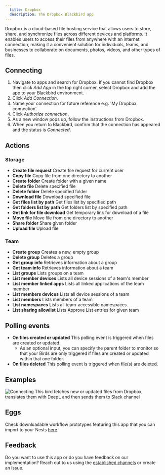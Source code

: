 ```yaml
---
  title: Dropbox
  description: The Dropbox Blackbird app
---
```


<LinkCard title="View on Github" target="_blank" href="https://github.com/bb-io/Dropbox" icon="github" />

Dropbox is a cloud-based file hosting service that allows users to store, share, and synchronize files across different devices and platforms. It enables users to access their files from anywhere with an internet connection, making it a convenient solution for individuals, teams, and businesses to collaborate on documents, photos, videos, and other types of files.

## Connecting

1. Navigate to apps and search for Dropbox. If you cannot find Dropbox then click _Add App_ in the top right corner, select Dropbox and add the app to your Blackbird environment.
2. Click _Add Connection_.
3. Name your connection for future reference e.g. 'My Dropbox connection'.
4. Click _Authorize connection_.
5. As a new window pops up, follow the instructions from Dropbox.
6. When you return to Blackbird, confirm that the connection has appeared and the status is _Connected_.

## Actions

### Storage

- **Create file request** Create file request for current user
- **Copy file** Copy file from one directory to another
- **Create folder** Create folder with a given name
- **Delete file** Delete specified file
- **Delete folder** Delete specified folder
- **Download file** Download specified file
- **Get files list by path** Get files list by specified path
- **Get folders list by path** Get folders list by specified path
- **Get link for file download** Get temporary link for download of a file
- **Move file** Move file from one directory to another
- **Share folder** Share given folder
- **Upload file** Upload file

### Team

- **Create group** Creates a new, empty group
- **Delete group** Deletes a group
- **Get group info** Retrieves information about a group
- **Get team info** Retrieves information about a team
- **List groups** Lists groups on a team
- **List member devices** Lists all device sessions of a team's member
- **List member linked apps** Lists all linked applications of the team member
- **List members devices** Lists all device sessions of a team
- **List members** Lists members of a team
- **List namespaces** Lists all team-accessible namespaces.
- **List sharing allowlist** Lists Approve List entries for given team

## Polling events

- **On files created or updated** This polling event is triggered when files are created or updated.
    - As an optional input, you can specify the parent folder to monitor so that your Birds are only triggered if files are created or updated within that one folder.
- **On files deleted** This polling event is triggered when file(s) are deleted.

## Examples

![Connecting](https://raw.githubusercontent.com/bb-io/Dropbox/main/image/README/example_bird.png)
This bird fetches new or updated files from Dropbox, translates them with DeepL and then sends them to Slack channel

## Eggs

Check downloadable workflow prototypes featuring this app that you can import to your Nests [here](https://docs.blackbird.io/eggs/storage-to-mt/). 

## Feedback

Do you want to use this app or do you have feedback on our implementation? Reach out to us using the [established channels](https://www.blackbird.io/) or create an issue.

